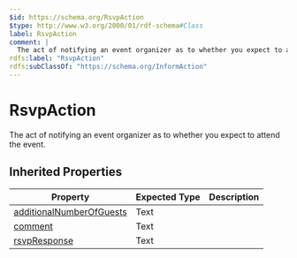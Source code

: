 ```yaml
---
$id: https://schema.org/RsvpAction
$type: http://www.w3.org/2000/01/rdf-schema#Class
label: RsvpAction
comment: |
  The act of notifying an event organizer as to whether you expect to attend the event.
rdfs:label: "RsvpAction"
rdfs:subClassOf: "https://schema.org/InformAction"
---
```


# RsvpAction

The act of notifying an event organizer as to whether you expect to attend the event.

## Inherited Properties

| Property | Expected Type | Description |
| --- | --- | --- |
| [additionalNumberOfGuests](https://schema.org/additionalNumberOfGuests) | Text |  |
| [comment](https://schema.org/comment) | Text |  |
| [rsvpResponse](https://schema.org/rsvpResponse) | Text |  |
